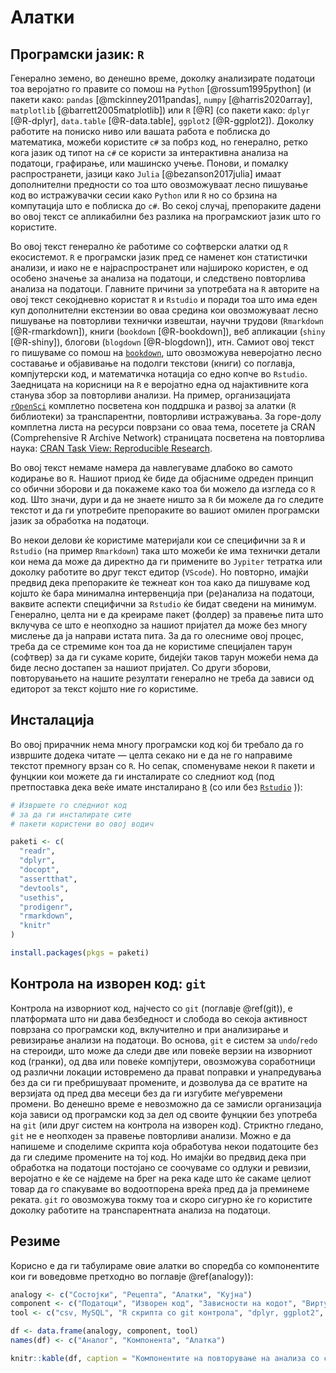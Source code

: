 # Алатки {#tools}

## Програмски јазик: `R` 

Генерално земено, во денешно време, доколку анализирате податоци тоа веројатно го правите со помош на `Python` [@rossum1995python] (и пакети како: `pandas` [@mckinney2011pandas], `numpy` [@harris2020array], `matplotlib` [@barrett2005matplotlib]) или `R` [@R] (со пакети како: `dplyr` [@R-dplyr], `data.table` [@R-data.table], `ggplot2` [@R-ggplot2]). Доколку работите на пониско ниво или вашата работа е поблиска до математика, можеби користите `c#` за побрз код, но генерално, ретко кога јазик од типот на `c#` сe користи за интерактивна анализа на податоци, графирање, или машинско учење. Понови, и помалку распространети, јазици како `Julia` [@bezanson2017julia] имаат дополнителни предности со тоа што овозможуваат лесно пишување код во истражувачки сесии како `Python` или `R` но со брзина на компутација што е поблиска до `c#`. Во секој случај, препораките дадени во овој текст се апликабилни без разлика на програмскиот јазик што го користите. 

Во овој текст генерално ќе работиме со софтверски алатки од `R` екосистемот. `R` е програмски јазик пред се наменет кон статистички анализи, и иако не е најраспространет или најшироко користен, е од особено значење за анализа на податоци, и следствено повторлива анализа на податоци. Главните причини за употребата на `R` авторите на овој текст секојдневно користат `R` и `Rstudio` и поради тоа што има еден куп дополнителни екстензии во оваа средина кои овозможуваат лесно пишување на повторливи технички извештаи, научни трудови (`Rmarkdown` [@R-rmarkdown]), книги (`bookdown` [@R-bookdown]), веб апликации (`shiny` [@R-shiny]), блогови (`blogdown` [@R-blogdown]), итн. Самиот овој текст го пишувамe со помош на [`bookdown`](https://bookdown.org/), што овозможува неверојатно лесно составање и објавивање на подолги текстови (книги) со поглавја, компјутерски код, и математичка нотација со едно копче во `Rstudio`. Заедницата на корисници на `R` е веројатно една од најактивните кога станува збор за повторливи анализи. На пример, организацијата [`rOpenSci`](https://ropensci.org/) комплетно посветена кон поддршка и развој за алатки (`R` библиотеки) за транспарентни, повторливи истражувања. За горе-долу комплетна листа на ресурси поврзани со оваа тема, посетете ја CRAN (Comprehensive R Archive Network) страницата посветена на повторлива наука: [CRAN Task View: Reproducible Research](https://cran.r-project.org/web/views/ReproducibleResearch.html).

Во овој текст немаме намера да навлегуваме длабоко во самото кодирање во `R`. Нашиот приод ќе биде да објасниме одреден принцип со обични зборови и да покажеме како тоа би можело да изгледа со `R` код. Што значи, дури и да не знаете ништо за `R` би можеле да го следите текстот и да ги употребите препораките во вашиот омилен програмски јазик за обработка на податоци. 

Во некои делови ќе користиме материјали кои се специфични за `R` и `Rstudio` (на пример `Rmarkdown`) така што можеби ќе има технички детали кои нема да може да директно да ги примените во `Jypiter` тетратка или доколку работите во друг текст едитор (`VScode`). Но повторно, имајќи предвид дека препораките ќе тежнеат кон тоа како да пишуваме код којшто ќе бара минимална интервенција при (ре)анализа на податоци, ваквите аспекти специфични за `Rstudio` ќе бидат сведени на минимум. Генерално, целта ни е да креираме пакет (фолдер) за правење пита што вклучува се што е неопходно за нашиот пријател да може без многу мислење да ја направи истата пита. За да го олесниме овој процес, треба да се стремиме кон тоа да не користиме специјален тарун (софтвер) за да ги сукаме корите, бидејќи таков тарун можеби нема да биде лесно достапен за нашиот пријател. Со други зборови, повторувањето на нашите резултати генерално не треба да зависи од едиторот за текст којшто ние го користиме.

## Инсталација

Во овој прирачник нема многу програмски код кој би требало да го извршите додека читате --- целта секако ни е да не го направиме текстот премногу врзан со `R`. Но сепак, споменуваме некои `R` пакети и фунцкии кои можете да ги инсталирате со следниот код (под претпоставка дека веќе имате инсталирано [`R`](https://cloud.r-project.org/) (со или без [`Rstudio`](https://rstudio.com/products/rstudio/download/) )):

```r
# Извршете го следниот код
# за да ги инсталирате сите 
# пакети користени во овој водич

paketi <- c(
  "readr",
  "dplyr",
  "docopt",
  "assertthat",
  "devtools",
  "usethis",
  "prodigenr",
  "rmarkdown",
  "knitr"
)

install.packages(pkgs = paketi)
```


## Контрола на изворен код: `git` 

Контрола на изворниот код, најчесто со `git`  (поглавје \@ref(git)), е платформата што ни дава безбедност и слобода во секоја активност поврзана со програмски код, вклучително и при анализирање и ревизирање анализи на податоци. Во основа, `git` e систем за `undo`/`redo` на стероиди, што може да следи две или повеќе верзии на изворниот код (гранки), од два или повеќе компјутери, овозможува соработници од различни локации истовремено да праваt поправки и унапредувања без да си ги пребришуваат промените, и дозволува да се вратите на верзијата од пред два месеци без да ги изгубите меѓувремени промени. Во денешно време е невозможно да се замисли организација која зависи од програмски код за дел од своите фунцкии без употреба на `git` (или друг систем на контрола на изворен код). Стриктно гледано, `git` не е неопходен за правење повторливи анализи. Можно е да напишеме и споделиме скрипта која обработува некои податоците без да ги следиме промените на тој код. Но имајќи во предвид дека при обработка на податоци постојано се соочуваме со одлуки и ревизии, веројатно е ќе се најдеме на брег на река каде што ќе сакаме целиот товар да го спакуваме во водоотпорена вреќа пред да ја преминеме реката. `git` го овозможува токму тоа и скоро сигурно ќе го користите доколку работите на транспарентната анализа на податоци. 

## Резиме

Корисно е да ги табулираме овие алатки во споредба со компонентите кои ги воведовме претходно во поглавје \@ref(analogy)):

```r
analogy <- c("Состојки", "Рецепта", "Алатки", "Кујна")
component <- c("Податоци", "Изворен код", "Зависности на кодот", "Виртуелен контејнер")
tool <- c("csv, MySQL", "R скрипта со git контрола", "dplyr, ggplot2", "docker (во следното издание)")

df <- data.frame(analogy, component, tool)
names(df) <- c("Аналог", "Компонента", "Алатка")

knitr::kable(df, caption = "Компонентите на повторување на анализа со соодветните софтверски алатки.")
```
